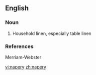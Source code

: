 ==English==

===Noun===
{{en-noun}}

# Household linen, especially table linen

===References===
Merriam-Webster

[[vi:napery]]
[[zh:napery]]